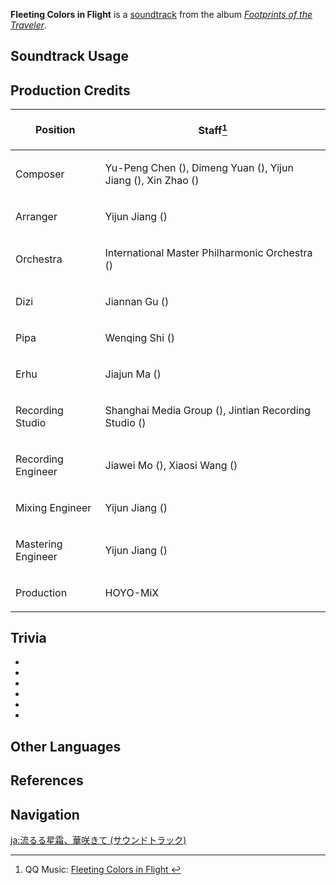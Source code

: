 {{Soundtrack Infobox
|title          = Fleeting Colors in Flight
|image          = Footprints of the Traveler.png
|album          = Footprints of the Traveler
|album2         = Footprints of the Traveler (CN)
|disc           =
|number         = 11
|number2        = 11
|featured       =
|featured2      =
|featured3      =
|featured_disc  =
|featured_disc2 =
|featured_disc3 =
|youtube_id     = fm0nowDMY3A
|spotify_id     = 2xzTRZ5fjvsyeH7NclNXid
|previous       = Shadows Amidst Snowstorms (Soundtrack)
|next           = When the Sakura Bloom (Soundtrack)
}}
'''Fleeting Colors in Flight''' is a [[soundtrack]] from the album ''[[Footprints of the Traveler]]''.

==Soundtrack Usage==
{{Soundtrack Usage
|mediaoriginal=Version Trailer;;2.4
}}

==Production Credits==
{| class="wikitable"
! Position
! Staff<ref>QQ Music: [https://y.qq.com/n/ryqq/songDetail/372680441 Fleeting Colors in Flight {{zh|飞彩镌流年}}]</ref>
|-
! Composer
| Yu-Peng Chen ({{zh|陈致逸}}), Dimeng Yuan ({{zh|苑迪萌}}), Yijun Jiang ({{zh|姜以君}}), Xin Zhao ({{zh|赵鑫}})
|-
! Arranger
| Yijun Jiang ({{zh|姜以君}})
|-
! Orchestra
| International Master Philharmonic Orchestra ({{zh|国际首席爱乐乐团}})
|-
! Dizi
| Jiannan Gu ({{zh|顾剑楠}})
|-
! Pipa
| Wenqing Shi ({{zh|施文卿}})
|-
! Erhu
| Jiajun Ma ({{zh|马稼骏}})
|-
! Recording Studio
| Shanghai Media Group ({{zh|上海广播大厦}}), Jintian Recording Studio ({{zh|金田录音棚}})
|-
! Recording Engineer
| Jiawei Mo ({{zh|莫家伟}}), Xiaosi Wang ({{zh|王小四}})
|-
! Mixing Engineer
| Yijun Jiang ({{zh|姜以君}})
|-
! Mastering Engineer
| Yijun Jiang ({{zh|姜以君}})
|-
! Production
| HOYO-MiX
|}

==Trivia==
* {{Transclude|Myriad of Lights|MyriadOfLightsLeitmotif|section=1}}
* {{Transclude|Liyue (Soundtrack)|LanternRiteLeitmotif|section=1}}
* {{Transclude|Chapter of a New Era|YunJinLeitmotif|section=1}}
* {{Transclude|Bravery and Tenderness|ShenheLeitmotif|section=1}}
* {{Transclude|At Dawn and Dusk|AtDawnAndDuskLeitmotif|section=1}}
* {{Transclude|Dance with the Great Vortex|OsialLeitmotif|section=1}}

==Other Languages==
{{Other Languages|Transclude=Fleeting Colors in Flight}}

==References==
{{Reflist}}

==Navigation==
{{Soundtrack Navbox|Footprints of the Traveler}}

[[ja:流るる星霜、華咲きて (サウンドトラック)]]